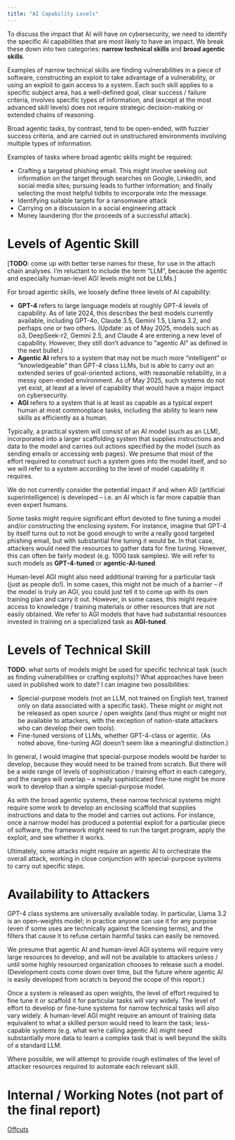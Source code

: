 ```yaml
---
title: "AI Capability Levels"
---
```


To discuss the impact that AI will have on cybersecurity, we need to identify the specific AI capabilities that are most likely to have an impact. We break these down into two categories: **narrow technical skills** and **broad agentic skills**.

Examples of narrow technical skills are finding vulnerabilities in a piece of software, constructing an exploit to take advantage of a vulnerability, or using an exploit to gain access to a system. Each such skill applies to a specific subject area, has a well-defined goal, clear success / failure criteria, involves specific types of information, and (except at the most advanced skill levels) does not require strategic decision-making or extended chains of reasoning.

Broad agentic tasks, by contrast, tend to be open-ended, with fuzzier success criteria, and are carried out in unstructured environments involving multiple types of information.

Examples of tasks where broad agentic skills might be required:

- Crafting a targeted phishing email. This might involve seeking out information on the target through searches on Google, LinkedIn, and social media sites; pursuing leads to further information; and finally selecting the most helpful tidbits to incorporate into the message.
- Identifying suitable targets for a ransomware attack
- Carrying on a discussion in a social engineering attack
- Money laundering (for the proceeds of a successful attack).

# Levels of Agentic Skill

[**TODO**: come up with better terse names for these, for use in the attach chain analyses. I’m reluctant to include the term “LLM”, because the agentic and especially human-level AGI levels might not be LLMs.]

For broad agentic skills, we loosely define three levels of AI capability:

- **GPT-4** refers to large language models at roughly GPT-4 levels of capability. As of late 2024, this describes the best models currently available, including GPT-4o, Claude 3.5, Gemini 1.5, Llama 3.2, and perhaps one or two others. (Update: as of May 2025, models such as o3, DeepSeek-r2, Gemini 2.5, and Claude 4 are entering a new level of capability. However, they still don’t advance to “agentic AI” as defined in the next bullet.)
- **Agentic AI** refers to a system that may not be much more “intelligent” or “knowledgeable” than GPT-4 class LLMs, but is able to carry out an extended series of goal-oriented actions, with reasonable reliability, in a messy open-ended environment. As of May 2025, such systems do not yet exist, at least at a level of capability that would have a major impact on cybersecurity.
- **AGI** refers to a system that is at least as capable as a typical expert human at most commonplace tasks, including the ability to learn new skills as efficiently as a human.

Typically, a practical system will consist of an AI model (such as an LLM), incorporated into a larger scaffolding system that supplies instructions and data to the model and carries out actions specified by the model (such as sending emails or accessing web pages). We presume that most of the effort required to construct such a system goes into the model itself, and so we will refer to a system according to the level of model capability it requires.

We do not currently consider the potential impact if and when ASI (artificial superintelligence) is developed – i.e. an AI which is far more capable than even expert humans.

Some tasks might require significant effort devoted to fine tuning a model and/or constructing the enclosing system. For instance, imagine that GPT-4 by itself turns out to not be good enough to write a really good targeted phishing email, but with substantial fine tuning it would be. In that case, attackers would need the resources to gather data for fine tuning. However, this can often be fairly modest (e.g. 1000 task samples). We will refer to such models as **GPT-4-tuned** or **agentic-AI-tuned**.

Human-level AGI might also need additional training for a particular task (just as people do!). In some cases, this might not be much of a barrier – if the model is truly an AGI, you could just tell it to come up with its own training plan and carry it out. However, in some cases, this might require access to knowledge / training materials or other resources that are not easily obtained. We refer to AGI models that have had substantial resources invested in training on a specialized task as **AGI-tuned**.

# Levels of Technical Skill

**TODO**: what sorts of models might be used for specific technical task (such as finding vulnerabilities or crafting exploits)? What approaches have been used in published work to date? I can imagine two possibilities:

- Special-purpose models (not an LLM, not trained on English text, trained only on data associated with a specific task). These might or might not be released as open source / open weights (and thus might or might not be available to attackers, with the exception of nation-state attackers who can develop their own tools).
- Fine-tuned versions of LLMs, whether GPT-4-class or agentic. (As noted above, fine-tuning AGI doesn’t seem like a meaningful distinction.)

In general, I would imagine that special-purpose models would be harder to develop, because they would need to be trained from scratch. But there will be a wide range of levels of sophistication / training effort in each category, and the ranges will overlap – a really sophisticated fine-tune might be more work to develop than a simple special-purpose model.

As with the broad agentic systems, these narrow technical systems might require some work to develop an enclosing scaffold that supplies instructions and data to the model and carries out actions. For instance, once a narrow model has produced a potential exploit for a particular piece of software, the framework might need to run the target program, apply the exploit, and see whether it works.

Ultimately, some attacks might require an agentic AI to orchestrate the overall attack, working in close conjunction with special-purpose systems to carry out specific steps.

# Availability to Attackers

GPT-4 class systems are universally available today. In particular, Llama 3.2 is an open-weights model; in practice anyone can use it for any purpose (even if some uses are technically against the licensing terms), and the filters that cause it to refuse certain harmful tasks can easily be removed.

We presume that agentic AI and human-level AGI systems will require very large resources to develop, and will not be available to attackers unless / until some highly resourced organization chooses to release such a model. (Development costs come down over time, but the future where agentic AI is easily developed from scratch is beyond the scope of this report.)

Once a system is released as open weights, the level of effort required to fine tune it or scaffold it for particular tasks will vary widely. The level of effort to develop or fine-tune systems for narrow technical tasks will also vary widely. A human-level AGI might require an amount of training data equivalent to what a skilled person would need to learn the task; less-capable systems (e.g. what we’re calling agentic AI) might need substantially more data to learn a complex task that is well beyond the skills of a standard LLM.

Where possible, we will attempt to provide rough estimates of the level of attacker resources required to automate each relevant skill.

# Internal / Working Notes (not part of the final report)

[Offcuts](https://www.notion.so/Offcuts-1a54c916374a80999346ef928f12ae69?pvs=21)
